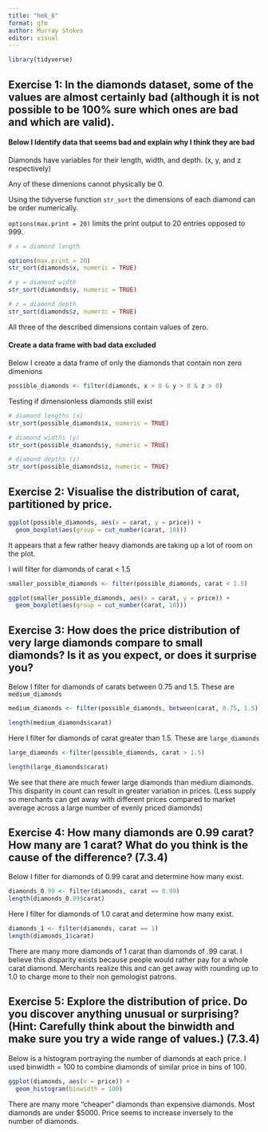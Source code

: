 ```yaml
---
title: "hmk_6"
format: gfm
author: Murray Stokes
editor: visual
---
```


```r
library(tidyverse)
```

## Exercise 1: In the diamonds dataset, some of the values are almost certainly bad (although it is not possible to be 100% sure which ones are bad and which are valid).

#### Below I Identify data that seems bad and explain why I think they are bad

Diamonds have variables for their length, width, and depth. (x, y, and z respectively)

Any of these dimenions cannot physically be 0.

Using the tidyverse function `str_sort` the dimensions of each diamond can be order numerically.

`options(max.print = 20)` limits the print output to 20 entries opposed to 999.

```r
# x = diamond length

options(max.print = 20)
str_sort(diamonds$x, numeric = TRUE)

```

```r
# y = diamond width
str_sort(diamonds$y, numeric = TRUE)
```

```r
# z = diamond depth
str_sort(diamonds$z, numeric = TRUE)
```

All three of the described dimensions contain values of zero.

#### Create a data frame with bad data excluded

Below I create a data frame of only the diamonds that contain non zero dimenions

```r
possible_diamonds <- filter(diamonds, x > 0 & y > 0 & z > 0)
```

Testing if dimensionless diamonds still exist

```r
# diamond lengths (x)
str_sort(possible_diamonds$x, numeric = TRUE)
```

```r
# diamond widths (y)
str_sort(possible_diamonds$y, numeric = TRUE)
```

```r
# diamond depths (z)
str_sort(possible_diamonds$z, numeric = TRUE)
```

## Exercise 2: Visualise the distribution of carat, partitioned by price.


```r
ggplot(possible_diamonds, aes(x = carat, y = price)) + 
  geom_boxplot(aes(group = cut_number(carat, 10)))
```
It appears that a few rather heavy diamonds are taking up a lot of room on the plot.

I will filter for diamonds of carat < 1.5
```r
smaller_possible_diamonds <- filter(possible_diamonds, carat < 1.5)
```

```r
ggplot(smaller_possible_diamonds, aes(x = carat, y = price)) + 
  geom_boxplot(aes(group = cut_number(carat, 10)))
```
## Exercise 3: How does the price distribution of very large diamonds compare to small diamonds? Is it as you expect, or does it surprise you?


Below I filter for diamonds of carats between 0.75 and 1.5. These are `medium_diamonds`
```r
medium_diamonds <- filter(possible_diamonds, between(carat, 0.75, 1.5))

length(medium_diamonds$carat)
```

Here I filter for diamonds of carat greater than 1.5. These are `large_diamonds` 
```r
large_diamonds <-filter(possible_diamonds, carat > 1.5)

length(large_diamonds$carat)
```

We see that there are much fewer large diamonds than medium diamonds. This disparity in count can result in greater variation in prices. 
(Less supply so merchants can get away with different prices compared to market average across a large number of evenly priced diamonds)


## Exercise 4: How many diamonds are 0.99 carat? How many are 1 carat? What do you think is the cause of the difference? (7.3.4)

Below I filter for diamonds of 0.99 carat and determine how many exist.

```r
diamonds_0.99 <- filter(diamonds, carat == 0.99)
length(diamonds_0.99$carat)
```
Here I filter for diamonds of 1.0 carat and determine how many exist.
```r
diamonds_1 <- filter(diamonds, carat == 1)
length(diamonds_1$carat)
```
There are many more diamonds of 1 carat than diamonds of .99 carat. I believe this disparity exists because people would rather pay for a whole carat diamond. Merchants realize this and can get away with rounding up to 1.0 to charge more to their non gemologist patrons.




## Exercise 5: Explore the distribution of price. Do you discover anything unusual or surprising? (Hint: Carefully think about the binwidth and make sure you try a wide range of values.) (7.3.4)

Below is a histogram portraying the number of diamonds at each price. I used binwidth = 100 to combine diamonds of similar price in bins of 100.
```r
ggplot(diamonds, aes(x = price)) +
  geom_histogram(binwidth = 100)
```
There are many more "cheaper" diamonds than expensive diamonds. Most diamonds are under $5000. Price seems to increase inversely to the number of diamonds.
